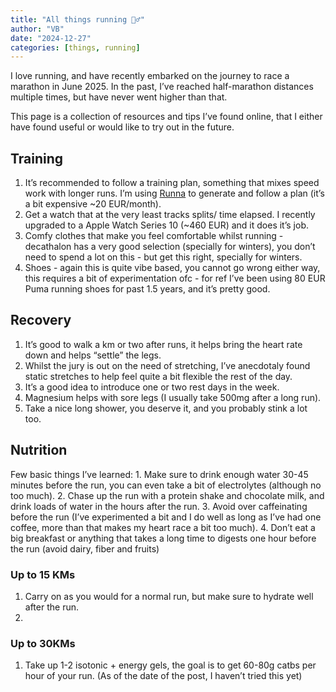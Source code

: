 ```yaml
---
title: "All things running 🏃‍♂️"
author: "VB"
date: "2024-12-27"
categories: [things, running]
---
```


I love running, and have recently embarked on the journey to race a marathon in June 2025. In the past, I've reached half-marathon distances multiple times, but have never went higher than that.

This page is a collection of resources and tips I've found online, that I either have found useful or would like to try out in the future.

## Training

1. It's recommended to follow a training plan, something that mixes speed work with longer runs. I'm using [Runna](https://runna.ai/) to generate and follow a plan (it's a bit expensive ~20 EUR/month).
2. Get a watch that at the very least tracks splits/ time elapsed. I recently upgraded to a Apple Watch Series 10 (~460 EUR) and it does it's job.
3. Comfy clothes that make you feel comfortable whilst running - decathalon has a very good selection (specially for winters), you don't need to spend a lot on this - but get this right, specially for winters.
4. Shoes - again this is quite vibe based, you cannot go wrong either way, this requires a bit of experimentation ofc - for ref I've been using 80 EUR Puma running shoes for past 1.5 years, and it's pretty good.

## Recovery

1. It's good to walk a km or two after runs, it helps bring the heart rate down and helps "settle" the legs.
2. Whilst the jury is out on the need of stretching, I've anecdotaly found static stretches to help feel quite a bit flexible the rest of the day.
3. It's a good idea to introduce one or two rest days in the week.
4. Magnesium helps with sore legs (I usually take 500mg after a long run).
5. Take a nice long shower, you deserve it, and you probably stink a lot too.

## Nutrition

Few basic things I've learned:
1. Make sure to drink enough water 30-45 minutes before the run, you can even take a bit of electrolytes (although no too much).
2. Chase up the run with a protein shake and chocolate milk, and drink loads of water in the hours after the run.
3. Avoid over caffeinating before the run (I've experimented a bit and I do well as long as I've had one coffee, more than that makes my heart race a bit too much).
4. Don't eat a big breakfast or anything that takes a long time to digests one hour before the run (avoid dairy, fiber and fruits)

### Up to 15 KMs

1. Carry on as you would for a normal run, but make sure to hydrate well after the run.
2. 

### Up to 30KMs

1. Take up 1-2 isotonic + energy gels, the goal is to get 60-80g catbs per hour of your run. (As of the date of the post, I haven't tried this yet)